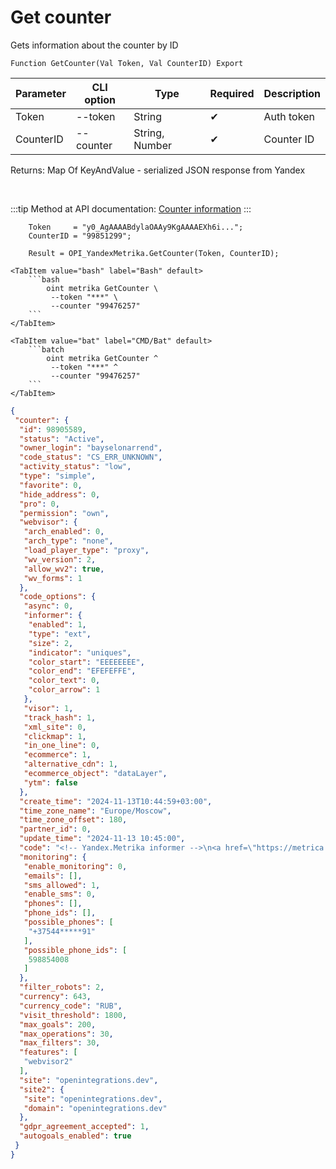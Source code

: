 ﻿---
sidebar_position: 3
---


# Get counter
 Gets information about the counter by ID



`Function GetCounter(Val Token, Val CounterID) Export`

  | Parameter | CLI option | Type | Required | Description |
  |-|-|-|-|-|
  | Token | --token | String | &#x2714; | Auth token |
  | CounterID | --counter | String, Number | &#x2714; | Counter ID |

  
  Returns:  Map Of KeyAndValue - serialized JSON response from Yandex

<br/>

:::tip
Method at API documentation: [Counter information](https://yandex.ru/dev/metrika/en/management/openapi/counter/counter)
:::
<br/>



```bsl title="1C:Enterprise/OneScript code example"
    Token     = "y0_AgAAAABdylaOAAy9KgAAAAEXh6i...";
    CounterID = "99851299";

    Result = OPI_YandexMetrika.GetCounter(Token, CounterID);
```
 

 <Tabs>
  
    <TabItem value="bash" label="Bash" default>
        ```bash
            oint metrika GetCounter \
             --token "***" \
             --counter "99476257"
        ```
    </TabItem>
  
    <TabItem value="bat" label="CMD/Bat" default>
        ```batch
            oint metrika GetCounter ^
             --token "***" ^
             --counter "99476257"
        ```
    </TabItem>
</Tabs>


```json title="Result"
{
 "counter": {
  "id": 98905589,
  "status": "Active",
  "owner_login": "bayselonarrend",
  "code_status": "CS_ERR_UNKNOWN",
  "activity_status": "low",
  "type": "simple",
  "favorite": 0,
  "hide_address": 0,
  "pro": 0,
  "permission": "own",
  "webvisor": {
   "arch_enabled": 0,
   "arch_type": "none",
   "load_player_type": "proxy",
   "wv_version": 2,
   "allow_wv2": true,
   "wv_forms": 1
  },
  "code_options": {
   "async": 0,
   "informer": {
    "enabled": 1,
    "type": "ext",
    "size": 2,
    "indicator": "uniques",
    "color_start": "EEEEEEEE",
    "color_end": "EFEFEFFE",
    "color_text": 0,
    "color_arrow": 1
   },
   "visor": 1,
   "track_hash": 1,
   "xml_site": 0,
   "clickmap": 1,
   "in_one_line": 0,
   "ecommerce": 1,
   "alternative_cdn": 1,
   "ecommerce_object": "dataLayer",
   "ytm": false
  },
  "create_time": "2024-11-13T10:44:59+03:00",
  "time_zone_name": "Europe/Moscow",
  "time_zone_offset": 180,
  "partner_id": 0,
  "update_time": "2024-11-13 10:45:00",
  "code": "<!-- Yandex.Metrika informer -->\n<a href=\"https://metrica.yandex.com/stat/?id=98905589&amp;from=informer\" target=\"_blank\" rel=\"nofollow\">\n    <img src=\"//bs.yandex.ru/informer/98905589/2_1_EEEEEEEE_EFEFEFFE_0_uniques\"\n         style=\"width:80px; height:31px; border:0;\"\n         alt=\"Yandex.Metrica\"\n         title=\"Yandex.Metrica: data for today (unique users)\"\n        onclick=\"try{Ya.Metrika.informer({i:this,id:98905589,lang:'en'});return false}catch(e){}\"/>\n</a>\n<!-- /Yandex.Metrika informer -->\n\n<!-- Yandex.Metrika counter -->\n<script type=\"text/javascript\">\n    (function(m,e,t,r,i,k,a){\n        m[i]=m[i]||function(){(m[i].a=m[i].a||[]).push(arguments)};\n        m[i].l=1*new Date();\n        k=e.createElement(t),a=e.getElementsByTagName(t)[0],k.async=1,k.src=r,a.parentNode.insertBefore(k,a)\n    })(window, document,'script','//mc.webvisor.org/metrika/tag_ww.js', 'ym');\n\n    ym(98905589, 'init', {accurateTrackBounce:true, trackLinks:true, webvisor:true, trackHash:true, clickmap:true, ecommerce:\"dataLayer\", params: {__ym: {isFromApi: 'yesIsFromApi'}}});\n</script>\n<noscript><div><img src=\"https://mc.yandex.ru/watch/98905589\" style=\"position:absolute; left:-9999px;\" alt=\"\" /></div></noscript>\n<!-- /Yandex.Metrika counter -->\n\n\n",
  "monitoring": {
   "enable_monitoring": 0,
   "emails": [],
   "sms_allowed": 1,
   "enable_sms": 0,
   "phones": [],
   "phone_ids": [],
   "possible_phones": [
    "+37544*****91"
   ],
   "possible_phone_ids": [
    598854008
   ]
  },
  "filter_robots": 2,
  "currency": 643,
  "currency_code": "RUB",
  "visit_threshold": 1800,
  "max_goals": 200,
  "max_operations": 30,
  "max_filters": 30,
  "features": [
   "webvisor2"
  ],
  "site": "openintegrations.dev",
  "site2": {
   "site": "openintegrations.dev",
   "domain": "openintegrations.dev"
  },
  "gdpr_agreement_accepted": 1,
  "autogoals_enabled": true
 }
}
```
